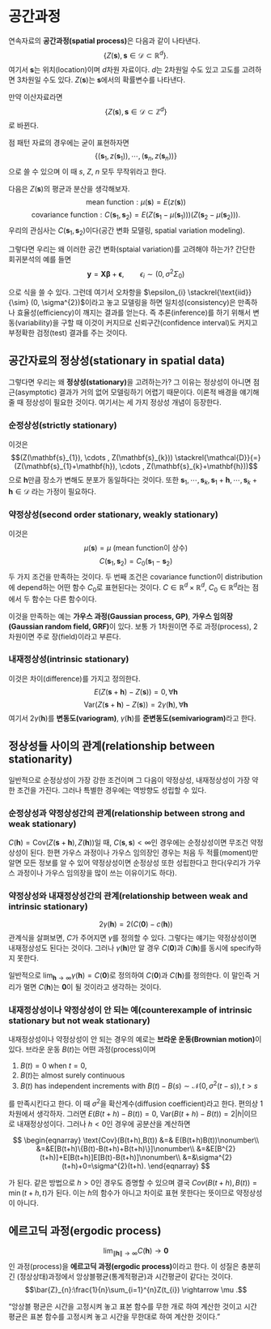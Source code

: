 # 공간과정 {#spatialprocess}

연속자료의 **공간과정(spatial process)**은 다음과 같이 나타낸다.
$$\{Z (\mathbf{s}), \mathbf{s} \in \mathcal{D} \subset \mathbb{R}^{d} \} .$$
여기서 $\mathbf{s}$는 위치(location)이며 $d$차원 자료이다. $d$는 2차원일 수도 있고 고도를 고려하면 3차원일 수도 있다. $Z(\mathbf{s})$는 $\mathbf{s}$에서의 확률변수를 나타낸다.

만약 이산자료라면
$$\{Z (\mathbf{s}), \mathbf{s} \in \mathcal{D} \subset \mathbb{Z}^{d} \} $$
로 바뀐다.

점 패턴 자료의 경우에는 굳이 표현하자면
$$\{ (\mathbf{s}_{1},z(\mathbf{s}_{1})), \cdots , (\mathbf{s}_{n},z(\mathbf{s}_{n}))  \} $$
으로 쓸 수 있으며 이 때 $s$, $Z$, $n$ 모두 무작위라고 한다.

다음은 $Z(\mathbf{s})$의 평균과 분산을 생각해보자.
$$\text{mean function}:\mu(\mathbf{s})=E(z(\mathbf{s}))$$
$$\text{covariance function}: C(\mathbf{s}_{1},\mathbf{s}_{2})=E(Z(\mathbf{s}_{1}-\mu(\mathbf{s}_{1})))(Z(\mathbf{s}_{2}-\mu(\mathbf{s}_{2}))).$$
우리의 관심사는 $C(\mathbf{s}_{1},\mathbf{s}_{2})$이다(공간 변화 모델링, spatial variation modeling).

그렇다면 우리는 왜 이러한 공간 변화(sptaial variation)를 고려해야 하는가? 간단한 회귀분석의 예를 들면
$$
\begin{equation}
\mathbf{y}=\mathbf{X}\boldsymbol{\beta}+\boldsymbol{\epsilon}, \qquad{\epsilon_{i} \sim (0, \sigma^{2}\Sigma_{0})}
\end{equation}
$$

으로 식을 쓸 수 있다. 그런데 여기서 오차항을 $\epsilon_{i} \stackrel{\text{iid}}{\sim} (0, \sigma^{2})$이라고 놓고 모델링을 하면 일치성(consistency)은 만족하나 효율성(efficiency)이 깨지는 결과를 얻는다. 즉 추론(inference)를 하기 위해서 변동(variability)을 구할 때 이것이 커지므로 신뢰구간(confidence interval)도 커지고 부정확한 검정(test) 결과를 주는 것이다.

## 공간자료의 정상성(stationary in spatial data)

그렇다면 우리는 왜 **정상성(stationary)**을 고려하는가? 그 이유는 정상성이 아니면 점근(asymptotic) 결과가 거의 없어 모델링하기 어렵기 때문이다. 이론적 배경을 얘기해 줄 때 정상성이 필요한 것이다. 여기서는 세 가지 정상성 개념이 등장한다. 

### 순정상성(strictly stationary)

이것은
$$(Z(\mathbf{s}_{1}), \cdots , Z(\mathbf{s}_{k})) \stackrel{\mathcal{D}}{=} (Z(\mathbf{s}_{1}+\mathbf{h}), \cdots , Z(\mathbf{s}_{k}+\mathbf{h}))$$
으로 $\mathbf{h}$만큼 장소가 변해도 분포가 동일하다는 것이다. 또한 $\mathbf{s}_{1}, \cdots , \mathbf{s}_{k}, \mathbf{s}_{1}+\mathbf{h}, \cdots , \mathbf{s}_{k}+\mathbf{h} \in \mathcal{D}$ 라는 가정이 필요하다.

### 약정상성(second order stationary, weakly stationary)

이것은
$$\mu(\mathbf{s})=\mu \text{ (mean function이 상수)}$$
$$C(\mathbf{s}_{1},\mathbf{s}_{2})=C_{0}(\mathbf{s}_{1}-\mathbf{s}_{2})$$
두 가지 조건을 만족하는 것이다. 두 번째 조건은 covariance function이 distribution에 depend하는 어떤 함수 $C_{0}$로 표현된다는 것이다. $C \in \mathbb{R}^{d}\times \mathbb{R}^{d}$, $C_{0} \in \mathbb{R}^{d}$라는 점에서 두 함수는 다른 함수이다.

이것을 만족하는 예는 **가우스 과정(Gaussian process, GP)**, **가우스 임의장(Gaussian random field, GRF)**이 있다. 보통 **\mathbf{s}**가 1차원이면 주로 과정(process), 2차원이면 주로 장(field)이라고 부른다.

### 내재정상성(intrinsic stationary)

이것은 차이(difference)를 가지고 정의한다.
$$E(Z(\mathbf{s}+\mathbf{h})-Z(\mathbf{s}))=0, \forall \mathbf{h}$$
$$\text{Var}(Z(\mathbf{s}+\mathbf{h})-Z(\mathbf{s}))=2\gamma(\mathbf{h}), \forall \mathbf{h}$$
여기서 $2\gamma(\mathbf{h})$를 **변동도(variogram)**, $\gamma(\mathbf{h})$를 **준변동도(semivariogram)**라고 한다.

## 정상성들 사이의 관계(relationship between stationarity)

일반적으로 순정상성이 가장 강한 조건이며 그 다음이 약정상성, 내재정상성이 가장 약한 조건을 가진다. 그러나 특별한 경우에는 역방향도 성립할 수 있다.

### 순정상성과 약정상성간의 관계(relationship between strong and weak stationary)

$C(\mathbf{h})=\text{Cov}(Z(\mathbf{s}+\mathbf{h}), Z(\mathbf{h}))$일 때, $C(\mathbf{s},\mathbf{s}) < \infty$인 경우에는 순정상성이면 무조건 약정상성이 된다. 한편 가우스 과정이나 가우스 임의장인 경우는 처음 두 적률(moment)만 알면 모든 정보를 알 수 있어 약정상성이면 순정상성 또한 성립한다고 한다(우리가 가우스 과정이나 가우스 임의장을 많이 쓰는 이유이기도 하다).

### 약정상성와 내재정상성간의 관계(relationship between weak and intrinsic stationary)

$$2\gamma(\mathbf{h})=2(C(\mathbf{0})-c(\mathbf{h}))$$
관계식을 살펴보면, $C$가 주어지면 $\gamma$를 정의할 수 있다. 그렇다는 얘기는 약정상성이면 내재정상성도 된다는 것이다. 그러나 $\gamma(\mathbf{h})$만 알 경우 $C(\mathbf{0})$과 $C(\mathbf{h})$를 동시에 specify하지 못한다.

일반적으로 $\lim_{\mathbf{h}\rightarrow \infty}\gamma(\mathbf{h})=C(\mathbf{0})$로 정의하여 $C(\mathbf{0})$과 $C(\mathbf{h})$를 정의한다. 이 말인즉 거리가 멀면 $C(\mathbf{h})$는 $\mathbf{0}$이 될 것이라고 생각하는 것이다.

### 내재정상성이나 약정상성이 안 되는 예(counterexample of intrinsic stationary but not weak stationary)

내재정상성이나 약정상성이 안 되는 경우의 예로는 **브라운 운동(Brownian motion)**이 있다. 브라운 운동 $B(t)$는 어떤 과정(process)이며

1. $B(t)=0$ when $t=0$,
2. $B(t)$는 almost surely continuous
3. $B(t)$ has independent increments with $B(t)-B(s) \sim \mathcal{N}(0,\sigma^{2}(t-s)), t>s$

를 만족시킨다고 한다. 이 때 $\sigma^{2}$을 확산계수(diffusion coefficient)라고 한다. 편의상 1차원에서 생각하자. 그러면 $E(B(t+h)-B(t))=0$, $\text{Var}(B(t+h)-B(t))=2|h|$이므로 내재정상성이다. 그러나 $h < 0$인 경우에 공분산을 계산하면

$$
\begin{eqnarray}
\text{Cov}(B(t+h),B(t)) &=& E(B(t+h)B(t))\nonumber\\
&=&E[B(t+h)\{B(t)-B(t+h)+B(t+h)\}]\nonumber\\
&=&E[B^{2}(t+h)]+E[B(t+h)]E[B(t)-B(t+h)]\nonumber\\
&=&\sigma^{2}(t+h)+0=\sigma^{2}(t+h).
\end{eqnarray}
$$

가 된다. 같은 방법으로 $h > 0$인 경우도 증명할 수 있으며 결국 $Cov(B(t+h),B(t))=\min (t+h,t)$가 된다. 이는 $h$의 함수가 아니고 차이로 표현 못한다는 뜻이므로 약정상성이 아니다.

## 에르고딕 과정(ergodic process)

$$\lim_{\|\mathbf{h}\| \rightarrow \infty}C(\mathbf{h}) \rightarrow \mathbf{0}$$
인 과정(process)을 **에르고딕 과정(ergodic process)**이라고 한다. 이 성질은 충분히 긴 (정상상태)과정에서 앙상블평균(통계적평균)과 시간평균이 같다는 것이다.
$$\bar{Z}_{n}:\frac{1}{n}\sum_{i=1}^{n}Z(t_{i}) \rightarrow \mu .$$

"앙상블 평균은 시간을 고정시켜 놓고 표본 함수를 무한 개로 하여 계산한 것이고 시간평균은 표본 함수를 고정시켜 놓고 시간을 무한대로 하여 계산한 것이다."
